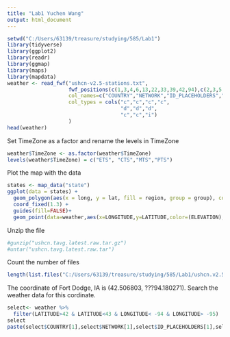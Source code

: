 ```yaml
---
title: "Lab1 Yuchen Wang"
output: html_document
---
```

```r
setwd("C:/Users/63139/treasure/studying/585/Lab1")
library(tidyverse)
library(ggplot2)
library(readr)
library(ggmap)
library(maps)
library(mapdata)
weather <- read_fwf("ushcn-v2.5-stations.txt", 
                    fwf_positions(c(1,3,4,6,13,22,33,39,42,94),c(2,3,5,11,20,30,37,40,71,95), 
                    col_names=c("COUNTRY","NETWORK","ID_PLACEHOLDERS","COOP_ID","LATITUDE","LONGITUDE","ELEVATION","STATE","NAME","TimeZone")),
                    col_types = cols("c","c","c","c",
                                     "d","d","d",
                                     "c","c","i")
                    )
head(weather)

```

Set TimeZone as a factor and rename the levels in TimeZone
```r
weather$TimeZone <- as.factor(weather$TimeZone)
levels(weather$TimeZone) = c("ETS", "CTS","MTS","PTS")
```


Plot the map with the data
```r
states <- map_data("state")
ggplot(data = states) + 
  geom_polygon(aes(x = long, y = lat, fill = region, group = group), color = "white",alpha = 0.4) + 
  coord_fixed(1.3) +
  guides(fill=FALSE)+
  geom_point(data=weather,aes(x=LONGITUDE,y=LATITUDE,color=(ELEVATION),shape=TimeZone))

```

Unzip the file
```r
#gunzip("ushcn.tavg.latest.raw.tar.gz")
#untar("ushcn.tavg.latest.raw.tar")
```

Count the number of files
```r
length(list.files("C:/Users/63139/treasure/studying/585/Lab1/ushcn.v2.5.5.20190130"))
```

The coordinate of Fort Dodge, IA is (42.506803, ???94.180271). Search the weather data for this cordinate.
```r
select<- weather %>% 
  filter(LATITUDE>42 & LATITUDE<43 & LONGITUDE< -94 & LONGITUDE> -95)
select
paste(select$COUNTRY[1],select$NETWORK[1],select$ID_PLACEHOLDERS[1],select$COOP_ID[1],".raw.tavg",sep="")
```

